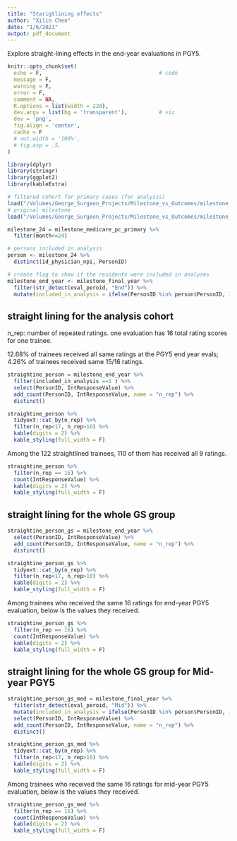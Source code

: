 ```yaml
---
title: "Starigtlining effects"
author: "Xilin Chen"
date: "1/6/2021"
output: pdf_document
---
```


Explore straight-lining effects in the end-year evaluations in PGY5. 

```r
knitr::opts_chunk$set(
  echo = F,                                     # code
  message = F,
  warning = F,
  error = F,
  comment = NA,
  R.options = list(width = 220),
  dev.args = list(bg = 'transparent'),          # viz
  dev = 'png',
  fig.align = 'center',
  cache = F
  # out.width = '100%',
  # fig.asp = .5,
)    

library(dplyr)
library(stringr)
library(ggplot2)
library(kableExtra)

```


```r
# filtered cohort for primary cases (for analysis)
load("/Volumes/George_Surgeon_Projects/Milestone_vs_Outcomes/milestone_medicare_pc_primary.rdata")
# original milestone
load("/Volumes/George_Surgeon_Projects/Milestone_vs_Outcomes/milestone_final_year.rdata")
```


```r
milestone_24 = milestone_medicare_pc_primary %>% 
  filter(month<=24)

# persons included in analysis
person <- milestone_24 %>%   
  distinct(id_physician_npi, PersonID)

# create flag to show if the residents were included in analyses
milestone_end_year <- milestone_final_year %>% 
  filter(str_detect(eval_peroid, "End")) %>% 
  mutate(included_in_analysis = ifelse(PersonID %in% person$PersonID, 1, 0))
```

## straight lining for the analysis cohort

n_rep: number of repeated ratings. one evaluation has 16 total rating scores for one trainee.

12.68% of trainees received all same ratings at the PGY5 end year evals; 4.26% of trainees received same 15/16 ratings.

```r
straightine_person = milestone_end_year %>% 
  filter(included_in_analysis ==1 ) %>% 
  select(PersonID, IntResponseValue) %>% 
  add_count(PersonID, IntResponseValue, name = "n_rep") %>% 
  distinct()

straightine_person %>% 
  tidyext::cat_by(n_rep) %>% 
  filter(n_rep<17, n_rep>10) %>% 
  kable(digits = 2) %>%
  kable_styling(full_width = F)
```


Among the 122 straightlined trainees,  110 of them has received all 9 ratings.

```r
straightine_person %>% 
  filter(n_rep == 16) %>% 
  count(IntResponseValue) %>% 
  kable(digits = 2) %>%
  kable_styling(full_width = F)
```


## straight lining for the whole GS group

```r
straightine_person_gs = milestone_end_year %>% 
  select(PersonID, IntResponseValue) %>% 
  add_count(PersonID, IntResponseValue, name = "n_rep") %>% 
  distinct()

straightine_person_gs %>% 
  tidyext::cat_by(n_rep) %>% 
  filter(n_rep<17, n_rep>10) %>% 
  kable(digits = 2) %>%
  kable_styling(full_width = F)
```


Among trainees who received the same 16 ratings for end-year PGY5 evaluation, below is the values they received. 

```r
straightine_person_gs %>% 
  filter(n_rep == 16) %>% 
  count(IntResponseValue) %>% 
  kable(digits = 2) %>%
  kable_styling(full_width = F)
```


## straight lining for the whole GS group for **Mid-year** PGY5

```r
straightine_person_gs_med = milestone_final_year %>% 
  filter(str_detect(eval_peroid, "Mid")) %>% 
  mutate(included_in_analysis = ifelse(PersonID %in% person$PersonID, 1, 0)) %>% 
  select(PersonID, IntResponseValue) %>% 
  add_count(PersonID, IntResponseValue, name = "n_rep") %>% 
  distinct() 

straightine_person_gs_med %>% 
  tidyext::cat_by(n_rep) %>% 
  filter(n_rep<17, n_rep>10) %>% 
  kable(digits = 2) %>%
  kable_styling(full_width = F)
```

Among trainees who received the same 16 ratings for mid-year PGY5 evaluation, below is the values they received. 

```r
straightine_person_gs_med %>% 
  filter(n_rep == 16) %>% 
  count(IntResponseValue) %>% 
  kable(digits = 2) %>%
  kable_styling(full_width = F)
  
```


